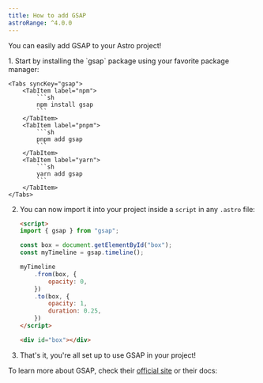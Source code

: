 ```yaml
---
title: How to add GSAP
astroRange: ^4.0.0
---
```



You can easily add GSAP to your Astro project!

<Steps>
1. Start by installing the `gsap` package using your favorite package manager:

    <Tabs syncKey="gsap">
        <TabItem label="npm">
            ```sh
            npm install gsap
            ```
        </TabItem>
        <TabItem label="pnpm">
            ```sh
            pnpm add gsap
            ```
        </TabItem>
        <TabItem label="yarn">
            ```sh
            yarn add gsap
            ```
        </TabItem>
    </Tabs>

2. You can now import it into your project inside a `script` in any `.astro` file:

    ```html title="src/components/Foo.astro" {2}
    <script>
    import { gsap } from "gsap";

    const box = document.getElementById("box");
    const myTimeline = gsap.timeline();

    myTimeline
        .from(box, {
            opacity: 0,
        })
        .to(box, {
            opacity: 1,
            duration: 0.25,
        })
    </script>

    <div id="box"></div>
    ```

3. That's it, you're all set up to use GSAP in your project! 
</Steps>


To learn more about GSAP, check their [official site](https://www.gsap.com) or their docs:

<LinkCard
    title="GSAP Documentation"
    href="https://www.gsap.com/docs/v3/"
/>

